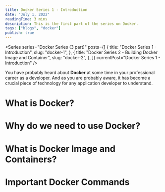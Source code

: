 ```yaml
---
title: Docker Series 1 - Introduction
date: "July 1, 2022"
readingTime: 3 mins
description: This is the first part of the series on Docker.
tags: ["blogs", "docker"]
publish: true
---
```


<Series
  series="Docker Series (3 part)"
  posts={[
    {
      title: "Docker Series 1 - Introduction",
      slug: "docker-1",
    },
    {
      title: "Docker Series 2 - Building Docker Image and Container",
      slug: "docker-2",
    },
  ]}
  currentPost="Docker Series 1 - Introduction"
/>

You have probably heard about **Docker** at some time in your professional career as a developer.
And as you are probably aware, it has become a crucial piece of technology for any application developer to understand.

# What is Docker?

# Why do we need to use Docker?

# What is Docker Image and Containers?

# Important Docker Commands
